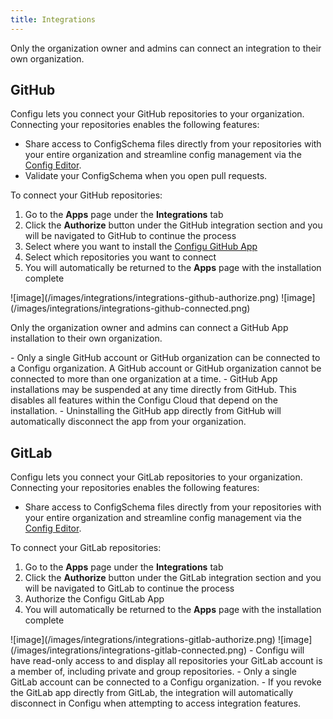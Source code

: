 ```yaml
---
title: Integrations
---
```


<Info>Only the organization owner and admins can connect an integration to their own organization.</Info>

## GitHub

Configu lets you connect your GitHub repositories to your organization. Connecting your repositories enables the following features:

- Share access to ConfigSchema files directly from your repositories with your entire organization and streamline config management via the [Config Editor](/integrations/store/configu/config-editor).
- Validate your ConfigSchema when you open pull requests.

To connect your GitHub repositories:

1. Go to the **Apps** page under the **Integrations** tab
2. Click the **Authorize** button under the GitHub integration section and you will be navigated to GitHub to continue the process
3. Select where you want to install the [Configu GitHub App](https://github.com/apps/configu)
4. Select which repositories you want to connect
5. You will automatically be returned to the **Apps** page with the installation complete

<Frame>![image](/images/integrations/integrations-github-authorize.png)</Frame>

<Frame>![image](/images/integrations/integrations-github-connected.png)</Frame>

<Info>Only the organization owner and admins can connect a GitHub App installation to their own organization.</Info>

<Warning>
- Only a single GitHub account or GitHub organization can be connected to a Configu organization. A GitHub account or GitHub organization cannot be connected to more than one organization at a time.
- GitHub App installations may be suspended at any time directly from GitHub. This disables all features within the Configu Cloud that depend on the installation.
- Uninstalling the GitHub app directly from GitHub will automatically disconnect the app from your organization.

</Warning>

## GitLab

Configu lets you connect your GitLab repositories to your organization. Connecting your repositories enables the following features:

- Share access to ConfigSchema files directly from your repositories with your entire organization and streamline config management via the [Config Editor](/integrations/store/configu/config-editor).

To connect your GitLab repositories:

1. Go to the **Apps** page under the **Integrations** tab
2. Click the **Authorize** button under the GitLab integration section and you will be navigated to GitLab to continue the process
3. Authorize the Configu GitLab App
4. You will automatically be returned to the **Apps** page with the installation complete

<Frame>![image](/images/integrations/integrations-gitlab-authorize.png)</Frame>

<Frame>![image](/images/integrations/integrations-gitlab-connected.png)</Frame>

<Warning>
- Configu will have read-only access to and display all repositories your GitLab account is a member of, including private and group repositories.
- Only a single GitLab account can be connected to a Configu organization.
- If you revoke the GitLab app directly from GitLab, the integration will automatically disconnect in Configu when attempting to access integration features.

</Warning>
